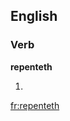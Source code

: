 ==English==

===Verb===
'''repenteth'''

# {{en-archaic third-person singular of|repent}}


[[fr:repenteth]]